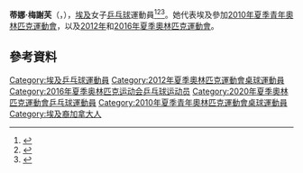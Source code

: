 {{noteTA|G1=Table Tennis}}
{{Infobox 乒乓球
| playername = 蒂娜·梅謝芙<br />''Dina Meshref''
| image = 
| imagesize = 
| caption =
| fullname = 
| nicknames =
| nationality = {{EGY}}
| residence =
| playingstyle =
| equipment =
| hrank = 96（2015年12月）
| club = 
| birthdate = {{birth date and age|1994|3|10}}
| birthplace = [[加拿大|加拿大]]
| deathdate =
| deathplace =
| height = {{height|m=1.66}} 
| weight = {{weight|kg=57}}
| medaltemplates =
{{MedalSport | 女子[[乒乓球|乒乓球]] }} 
{{MedalCountry | {{EGY}} }} 
{{MedalCompetition | [[全非運動會|全非運動會]] }}
{{MedalGold | [[2011年全非運動會|2011年 馬布多]] | 女子團體 }}
{{MedalGold | [[2015年全非運動會|2015年 布拉薩]] | 女子單打 }}
{{MedalGold | [[2015年全非運動會|2015年 布拉薩]] | 女子團體 }}
{{MedalSilver | [[2015年全非運動會|2015年 布拉薩]] | 女子雙打 }}
{{MedalBronze | [[2011年全非運動會|2011年 馬布多]] | 女子雙打 }}
{{MedalBronze | [[2011年全非運動會|2011年 馬布多]] | 混合雙打 }}
{{MedalBronze | [[2015年全非運動會|2015年 布拉薩]] | 混合雙打 }}
{{MedalCompetition | [[非洲乒乓球錦標賽|非洲乒乓球錦標賽]] }}
{{MedalGold | [[2012年非洲乒乓球錦標賽|2012年 開羅]] | 女子雙打 }}
{{MedalGold | [[2012年非洲乒乓球錦標賽|2012年 開羅]] | 混合雙打 }}
{{MedalGold | [[2012年非洲乒乓球錦標賽|2012年 開羅]] | 女子團體 }}
{{MedalGold | [[2015年非洲乒乓球錦標賽|2015年 開羅]] | 女子單打 }}
{{MedalGold | [[2015年非洲乒乓球錦標賽|2015年 開羅]] | 混合雙打 }}
{{MedalGold | [[2015年非洲乒乓球錦標賽|2015年 開羅]] | 女子團體 }}
{{MedalSilver | [[2015年非洲乒乓球錦標賽|2015年 開羅]] | 女子雙打 }}
{{MedalBronze | [[2012年非洲乒乓球錦標賽|2012年 開羅]] | 女子單打 }}
}}
'''蒂娜·梅謝芙'''（{{lang|en|'''Dina Meshref'''}}，{{bd|1994年|3月10日|catIdx=Meshref, Dina}}），[[埃及|埃及]]女子[[乒乓球|乒乓球]]運動員<ref>{{cite web|url=http://www.ittf.com/ittf_stats/stats_per_player.asp?player_id=111656|title=Stats Records - ITTF Statistics|deadurl=yes|archiveurl=https://web.archive.org/web/20120817100451/http://www.ittf.com/ittf_stats/stats_per_player.asp?player_id=111656|archivedate=2012-08-17}}</ref><ref>{{cite web|url=http://www.ittf.com/ittf_ranking/world_ranking_per_name.asp?Siniors=1&Player_ID=111656|title=World ranking Record for MESHREF Dina (EGY)|deadurl=yes|archiveurl=https://web.archive.org/web/20160306150058/http://www.ittf.com/ittf_ranking/world_ranking_per_name.asp?Siniors=1&Player_ID=111656|archivedate=2016-03-06}}</ref><ref>{{cite web |url=http://www.ittfranking.com/cgi-bin/ttplayer.cgi?number=111656&lang=0&format=detailed|title=MESHREF Dina (EGY) - ITTF Rankings}}</ref>。她代表埃及參加[[2010年夏季青年奧林匹克運動會|2010年夏季青年奧林匹克運動會]]，以及[[2012年夏季奧林匹克運動會|2012年]]和[[2016年夏季奧林匹克運動會|2016年]][[奧林匹克運動會|夏季奧林匹克運動會]]。

== 參考資料 ==
{{reflist}}

{{DEFAULTSORT:Meshref, Dina}}
[[Category:埃及乒乓球運動員|Category:埃及乒乓球運動員]]
[[Category:2012年夏季奧林匹克運動會桌球運動員|Category:2012年夏季奧林匹克運動會桌球運動員]]
[[Category:2016年夏季奥林匹克运动会乒乓球运动员|Category:2016年夏季奥林匹克运动会乒乓球运动员]]
[[Category:2020年夏季奧林匹克運動會乒乓球運動員|Category:2020年夏季奧林匹克運動會乒乓球運動員]]
[[Category:2010年夏季青年奧林匹克運動會桌球運動員|Category:2010年夏季青年奧林匹克運動會桌球運動員]]
[[Category:埃及裔加拿大人|Category:埃及裔加拿大人]]